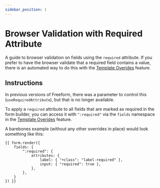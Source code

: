 ```yaml
---
sidebar_position: 1
---
```


# Browser Validation with Required Attribute

A guide to browser validation on fields using the `required` attribute. If you prefer to have the browser validate that a required field contains a value, there is an automated way to do this with the [Template Overides](../../templates/formatting/index.mdx#template-overrides) feature.

## Instructions

In previous versions of Freeform, there was a parameter to control this (`useRequiredAttribute`), but that is no longer available.

To apply a `required` attribute to all fields that are marked as required in the form builder, you can access it with `":required"` via the `fields` namespace in the [Template Overides](../../templates/formatting/index.mdx#template-overrides) feature.

A barebones example (without any other overrides in place) would look something like this:

```twig showLineNumbers {3-8}
{{ form.render({
    fields: {
        ":required": {
            attributes: {
                label: { "+class": "label-required" },
                input: { "required": true },
            },
        },
    }
}) }}
```
